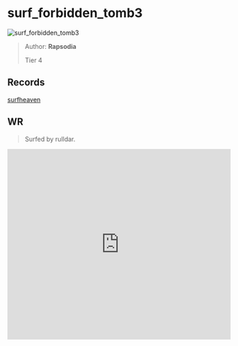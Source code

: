
# surf_forbidden_tomb3

![surf_forbidden_tomb3](https://raw.githubusercontent.com/Sayt123/SurfMapPics/Maps-and-bonuses/csgo/surf_forbidden_tomb3.jpg)

> Author: **Rapsodia**
>
> Tier 4

## Records

[surfheaven](https://surfheaven.eu/map/surf_forbidden_tomb3)

## WR

> Surfed by rulldar.

<iframe
width="100%"
height="430"
src="https://www.youtube.com/embed/Vga5GBjigho"
frameborder="0"
allow="accelerometer; autoplay; clipboard-write; encrypted-media; gyroscope; picture-in-picture"
allowFullScreen
/>

```md

[Surf Timer] - rulldar finished in 01:38:20 (WR -00:00:25). Improving by 00:01:50
[Surf Timer] - rulldar beat the map record! Rank: 1/1505

Previous WR holder: crashfort


```
                